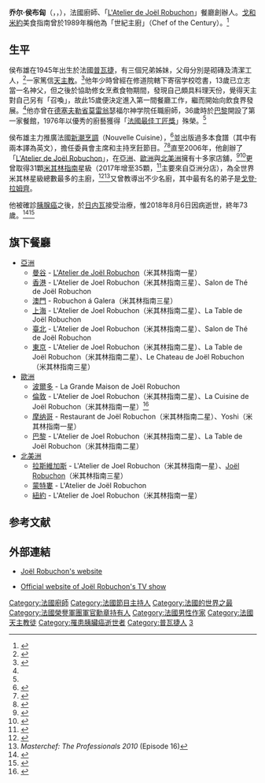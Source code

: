 {{noteTA
|1=zh-hans:侯布匈;zh-hant:侯布匈;zh-tw:侯布雄;zh-cn:卢布松;
}}
{{Infobox chef <!-- for more information see [[:Template:Infobox_chef/doc|:Template:Infobox chef/doc]] -->
| name           = 喬爾·侯布雄<br /><small>{{lang|fr|Joël Robuchon}}</small>
| image          = Joël Robuchon.jpg
| caption        = 喬爾·侯布雄（攝於2010年9月）
| birth_date     = {{birth date|1945|04|07|df=yes}}
| birth_place    = {{FRA}}[[普瓦捷|普瓦捷]]
| death_date     ={{death date and age|2018|8|6|1945|04|07df=yes}}
| death_place    ={{瑞士}}日內瓦
| style          =
| education      =
| ratings        = [[米其林指南|米其林星級]] {{Rating|3|3}}<br>[[American_Automobile_Association|AAA Motor Club]] {{Rating|5|5}}<br>[[美孚石油|Mobil]] {{Rating|5|5}}
| restaurants    = [[Joël_Robuchon_(Las_Vegas_restaurant)|Joël Robuchon]] <small>''(Las Vegas)''</small><br>[[L'Atelier_de_Joël_Robuchon|L'Atelier de Joël Robuchon]] <small>''(Bangkok, Hong Kong, Las Vegas, London, Macau, Monaco, Paris, Taipei, Tokyo)''</small><br>La Table de Joël Robuchon & Le Chateau de Joël Robuchon <small>''(Paris, Tokyo)''</small>
| prevrests      = Jamin
| television     = ''Cuisinez comme un grand chef'' <small>([[TF1|TF1]], 1996-1999)</small><br>''[[Bon_appetit,_bien_sûr|Bon appetit, bien sûr]]'' <small>([[France_3|France 3]], 2000)</small>
| awards         = [[法國榮譽軍團勳章|法國榮譽軍團勳章]]軍官勳位
| website        = {{url|www.joel-robuchon.net}}
}}

'''乔尔·侯布匈'''（{{lang-fr|'''Joël Robuchon'''}}，{{IPA-fr|ʒɔɛl ʁobyʃɔ̃}}，{{bd|1945年|4月7日|2018年|8月6日|catIdx=Robuchon}}），法國廚師、「[[赫布匈美食坊|L'Atelier de Joël Robuchon]]」餐廳創辦人。[[戈和米約|戈和米約]]美食指南曾於1989年稱他為「世紀主廚」（Chef of the Century）。<ref>{{Cite news |first=Jennifer |last=Leuzzi |title=A Top Chef Arrives in New York (Finally) |url=http://www.nysun.com/article/37595 |work=The New York Sun |date=2006-08-09 |accessdate=2007-11-25 |language=en |archive-date=2008-07-24 |archive-url=https://web.archive.org/web/20080724035928/http://www.nysun.com/article/37595 }}</ref>

== 生平 ==
侯布雄在1945年出生於法國[[普瓦捷|普瓦捷]]，有三個兄弟姊妹，父母分別是砌磚及清潔工人，<ref name=Joël>{{cite news |author1=<!--None--> |title=世纪厨神 Joël Robuchon 离世 曾说“压力太大了，我想好好生活” |url=http://fashion.sina.com.cn/l/ts/rs/2018-08-06/2016/doc-ihhhczfc6816043.shtml |work=[[新浪網|新浪網]] |date=2018-08-06 |accessdate=2019-07-26 |archive-date=2019-07-26 |archive-url=https://web.archive.org/web/20190726113323/http://fashion.sina.com.cn/l/ts/rs/2018-08-06/2016/doc-ihhhczfc6816043.shtml }}</ref>一家篤信[[天主教|天主教]]。<ref name=Robuchon>{{cite news |author1=Coco Huang |title=世紀廚神侯布雄走了，這五件事情你不能忘記他 |url=https://www.elle.com/tw/life/g22658748/joelrobuchon-death/ |work=[[ELLE|ELLE]]（香港） |date=2018-08-07 |accessdate=2019-07-26 |archive-date=2021-10-11 |archive-url=https://web.archive.org/web/20211011073435/https://www.elle.com/tw/life/g22658748/joelrobuchon-death/ }}</ref>他年少時曾經在修道院轄下寄宿学校唸書，13歲已立志當一名神父，但之後於協助修女烹煮食物期間，發現自己頗具料理天份，覺得天主對自己另有「召喚」，故此15歲便決定進入第一間餐廳工作，繼而開始向飲食界發展。<ref name=Robuchon/>他亦曾在[[德塞夫勒省|德塞夫勒省]][[莫雷翁|莫雷翁]]瑟福尔神学院任職廚師，36歲時於[[巴黎|巴黎]]開設了第一家餐館，1976年以優秀的廚藝獲得「[[法國最佳工匠獎|法國最佳工匠獎]]」殊榮。<ref name=Joël/>

侯布雄主力推廣法國[[新潮烹調|新潮烹調]]（Nouvelle Cuisine），<ref>{{cite news |author1=万刀甲 |title=【法國廚神 Joël Robuchon 逝世】死前最想吃「壽司之神」？ |url=https://www.hk01.com/%E5%BD%A2%E8%80%8C/219818/%E6%B3%95%E5%9C%8B%E5%BB%9A%E7%A5%9Ejo%C3%ABl-robuchon%E9%80%9D%E4%B8%96-%E6%AD%BB%E5%89%8D%E6%9C%80%E6%83%B3%E5%90%83-%E5%A3%BD%E5%8F%B8%E4%B9%8B%E7%A5%9E |work=[[香港01|香港01]] |date=2018-08-07 |accessdate=2019-07-26 |archive-date=2019-07-26 |archive-url=https://web.archive.org/web/20190726113327/https://www.hk01.com/%E5%BD%A2%E8%80%8C/219818/%E6%B3%95%E5%9C%8B%E5%BB%9A%E7%A5%9Ejo%C3%ABl-robuchon%E9%80%9D%E4%B8%96-%E6%AD%BB%E5%89%8D%E6%9C%80%E6%83%B3%E5%90%83-%E5%A3%BD%E5%8F%B8%E4%B9%8B%E7%A5%9E }}</ref>並出版過多本食譜（其中有兩本譯為英文），擔任{{tsl|en|Larousse Gastronomique|拉魯斯美食百科}}委員會主席和主持烹飪節目。<ref>{{Cite news |title=Chefs Around the World |newspaper=Travel International |pages=28 |date=Spring 2005 |url=http://www.stardiamondaward.com/newsletter/objects/TI_Spring05_4.pdf |format=PDF |postscript=<!--None--> |language=en |deadurl=yes |archiveurl=https://web.archive.org/web/20071128152532/http://www.stardiamondaward.com/newsletter/objects/TI_Spring05_4.pdf |archivedate=2007-11-28 |accessdate=2018-08-06 }}</ref><ref>{{Cite web |url=http://www.wiley.com/WileyCDA/WileyTitle/productCd-0471292974,descCd-authorInfo.html |title=L'Atelier of Joel Robuchon: The Artistry of a Master Chef and His Proteges |accessdate=2007-11-25 |publisher=Wiley & Sons |language=en |archive-url=https://web.archive.org/web/20071214145440/http://www.wiley.com/WileyCDA/WileyTitle/productCd-0471292974,descCd-authorInfo.html |archive-date=2007-12-14 |dead-url=yes }}</ref>直至2006年，他創辦了「[[赫布匈美食坊|L'Atelier de Joël Robuchon]]」，在[[亞洲|亞洲]]、[[歐洲|歐洲]]與[[北美洲|北美洲]]擁有十多家店舖，<ref>{{cite news |author1=<!--None--> |title=名厨赫布匈的香港美食坊 |url=https://www.wine-world.com/topic/103313932/20130729165720247 |work=红酒世界网 |date=2013-07-29 |accessdate=2019-07-26 |archive-date=2019-07-26 |archive-url=https://web.archive.org/web/20190726113325/https://www.wine-world.com/topic/103313932/20130729165720247 }}</ref><ref>{{cite news |author1=Rocky Hsu |title=獨家專訪法國世紀名廚 – 侯布雄 Joël Robuchon |url=https://jazko.com/featured/joel-robuchon-interview/ |work=[[Jazko|Jazko]] |date=2017-10-26 |accessdate=2019-07-26 |archive-date=2020-02-22 |archive-url=https://web.archive.org/web/20200222230634/http://jazko.com/featured/joel-robuchon-interview/ }}</ref>更曾取得31顆[[米其林指南|米其林指南]]星級（2017年增至35顆，<ref>{{cite news |author1=凃盈如 |title=重現侯布雄星光宴！世紀名廚接班團隊來台獻藝 |url=https://ent.ltn.com.tw/news/breakingnews/2736898 |work=[[自由時報|自由時報]] |date=2019-03-23 |accessdate=2019-07-26 |archive-date=2019-07-26 |archive-url=https://web.archive.org/web/20190726113321/https://ent.ltn.com.tw/news/breakingnews/2736898 }}</ref>主要來自亞洲分店），為全世界米其林星級總數最多的主廚，<ref name=stars>{{Cite news |author=Ng Kai Ling |last= |title=Local flavour, world-class food |url=http://www.straitstimes.com/BreakingNews/Singapore/Story/STIStory_593266.html |work=The Straits Times |date=2010-10-20 |accessdate=2010-11-02 |archive-url=https://web.archive.org/web/20101108071717/http://www.straitstimes.com/BreakingNews/Singapore/Story/STIStory_593266.html |archive-date=2010-11-08 |dead-url=yes }}</ref><ref>''Masterchef: The Professionals 2010'' (Episode 16)</ref>又曾教導出不少名廚，其中最有名的弟子是[[戈登·拉姆齊|戈登·拉姆齊]]。

他被確診[[胰腺癌|胰腺癌]]之後，於[[日内瓦|日内瓦]]接受治療，惟2018年8月6日因病逝世，終年73歲。<ref>{{cite news |author1=中央通訊社 |title=侯布雄73歲病逝 擁有最多米其林星星的世紀名廚 |url=http://www.cna.com.tw/news/firstnews/201808065003-1.aspx |work=[[中央通訊社|中央通訊社]] |date=2018-08-07 |accessdate=2018-08-06 |archive-date=2018-08-06 |archive-url=https://web.archive.org/web/20180806150311/http://www.cna.com.tw/news/firstnews/201808065003-1.aspx |dead-url=no }}</ref><ref>{{cite news |author1=<!--None--> |title=【31顆米芝蓮星星】法國名廚盧布松逝世　終年73歲 |url=https://news.mingpao.com/ins/%E5%9C%8B%E9%9A%9B/article/20180806/s00005/1533559228661/%E3%80%9031%E9%A1%86%E7%B1%B3%E8%8A%9D%E8%93%AE%E6%98%9F%E6%98%9F%E3%80%91%E6%B3%95%E5%9C%8B%E5%90%8D%E5%BB%9A%E7%9B%A7%E5%B8%83%E6%9D%BE%E9%80%9D%E4%B8%96-%E7%B5%82%E5%B9%B473%E6%AD%B2 |work=[[明報|明報新聞網]] |date=2018-08-06 |accessdate=2019-07-26 |archive-date=2019-07-26 |archive-url=https://web.archive.org/web/20190726113323/https://news.mingpao.com/ins/%25E5%259C%258B%25E9%259A%259B/article/20180806/s00005/1533559228661/%25E3%2580%259031%25E9%25A1%2586%25E7%25B1%25B3%25E8%258A%259D%25E8%2593%25AE%25E6%2598%259F%25E6%2598%259F%25E3%2580%2591%25E6%25B3%2595%25E5%259C%258B%25E5%2590%258D%25E5%25BB%259A%25E7%259B%25A7%25E5%25B8%2583%25E6%259D%25BE%25E9%2580%259D%25E4%25B8%2596-%25E7%25B5%2582%25E5%25B9%25B473%25E6%25AD%25B2 }}</ref>

== 旗下餐廳 ==
* [[亞洲|亞洲]]
** [[曼谷|曼谷]] - [[赫布匈美食坊|L'Atelier de Joël Robuchon]]（米其林指南一星）
** [[香港|香港]] - L'Atelier de Joel Robuchon（米其林指南三星）、Salon de Thé de Joël Robuchon
** [[澳門|澳門]] - Robuchon á Galera（米其林指南三星）
** [[上海|上海]] - L'Atelier de Joel Robuchon（米其林指南二星）、La Table de Joël Robuchon
** [[臺北|臺北]] - L'Atelier de Joel Robuchon（米其林指南二星）、Salon de Thé de Joël Robuchon
** [[東京|東京]] - L'Atelier de Joel Robuchon（米其林指南二星）、La Table de Joël Robuchon（米其林指南二星）、Le Chateau de Joël Robuchon（米其林指南三星）
* [[歐洲|歐洲]]
** [[波爾多|波爾多]] - La Grande Maison de Joël Robuchon
** [[倫敦|倫敦]] - L'Atelier de Joel Robuchon（米其林指南二星）、La Cuisine de Joël Robuchon（米其林指南一星）<ref>{{cite web |url=https://www.viamichelin.co.uk/web/Restaurant/Strand_and_Covent_Garden-WC2H_9NE-L_Atelier_de_Joel_Robuchon-170844-41102 |title=L'Atelier de Joël Robuchon - London : a Michelin Guide restaurant |author=<!--None--> |date=<!--None--> |website=www.viamichelin.co.uk |accessdate=2018-08-06 |archive-url=https://web.archive.org/web/20170517232811/https://www.viamichelin.co.uk/web/Restaurant/Strand_and_Covent_Garden-WC2H_9NE-L_Atelier_de_Joel_Robuchon-170844-41102 |archive-date=2017-05-17 |dead-url=yes }}</ref>
** [[摩纳哥|摩纳哥]] - Restaurant de Joël Robuchon（米其林指南二星）、Yoshi（米其林指南一星）
** [[巴黎|巴黎]] - L'Atelier de Joel Robuchon（米其林指南二星）、La Table de Joël Robuchon（米其林指南二星）
* [[北美洲|北美洲]]
** [[拉斯維加斯|拉斯維加斯]] - L'Atelier de Joel Robuchon（米其林指南一星）、[[Joël_Robuchon|Joël Robuchon]]（米其林指南三星）
** [[蒙特婁|蒙特婁]] - L'Atelier de Joël Robuchon
** [[紐約|紐約]] - L'Atelier de Joel Robuchon（米其林指南一星）

== 参考文献 ==
{{reflist|2}}

== 外部連結 ==
* [http://www.joel-robuchon.com/ Joël Robuchon's website] {{Wayback|url=http://www.joel-robuchon.com/ |date=20100208035816 }}
*{{fr}} [https://web.archive.org/web/20090221085037/http://wikiwix.com/cache/?url=http%3A%2F%2Fbonappetitbiensur.france3.fr Official website of Joël Robuchon's TV show]

{{Authority control}}

{{DEFAULTSORT:Robuchon, Joël}}
[[Category:法國廚師|Category:法國廚師]]
[[Category:法國節目主持人|Category:法國節目主持人]]
[[Category:法國的世界之最|Category:法國的世界之最]]
[[Category:法國榮譽軍團軍官勳章持有人|Category:法國榮譽軍團軍官勳章持有人]]
[[Category:法國男性作家|Category:法國男性作家]]
[[Category:法國天主教徒|Category:法國天主教徒]]
[[Category:罹患胰臟癌逝世者|Category:罹患胰臟癌逝世者]]
[[Category:普瓦捷人|Category:普瓦捷人]]
[[Category:米其林星級餐廳主廚|3]]